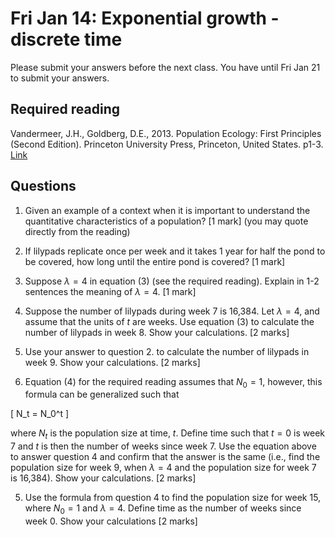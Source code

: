 # Fri Jan 14: Exponential growth - discrete time

Please submit your answers before the next class. You have until Fri Jan 21 to submit your answers.

## Required reading
Vandermeer, J.H., Goldberg, D.E., 2013. Population Ecology: First Principles (Second Edition). Princeton University Press, Princeton, United States. p1-3. [Link](https://ebookcentral-proquest-com.qe2a-proxy.mun.ca/lib/mun/detail.action?docID=1205619)

## Questions

1. Given an example of a context when it is important to understand the quantitative characteristics of a population? [1 mark] (you may quote directly from the reading)

1. If lilypads replicate once per week and it takes 1 year for half the pond to be covered, how long until the entire pond is covered? [1 mark]

1. Suppose $\lambda = 4$ in equation (3) (see the required reading). Explain in 1-2 sentences the meaning of $\lambda = 4$. [1 mark]

1. Suppose the number of lilypads during week 7 is 16,384. Let $\lambda = 4$, and assume that the units of $t$ are weeks. Use equation (3) to calculate the number of lilypads in week 8. Show your calculations. [2 marks]

1. Use your answer to question 2. to calculate the number of lilypads in week 9. Show your calculations. [2 marks]

1. Equation (4) for the required reading assumes that $N_0=1$, however, this formula can be generalized such that

\[
N_t = N_0\lambda^t
\]

where $N_t$ is the population size at time, $t$. Define time such that $t=0$ is week 7 and $t$ is then the number of weeks since week 7. Use the equation above to answer question 4 and confirm that the answer is the same (i.e., find the population size for week 9, when $\lambda=4$ and the population size for week 7 is 16,384). Show your calculations. [2 marks]

5. Use the formula from question 4 to find the population size for week 15, where $N_0=1$ and $\lambda=4$. Define time as the number of weeks since week 0. Show your calculations [2 marks]
